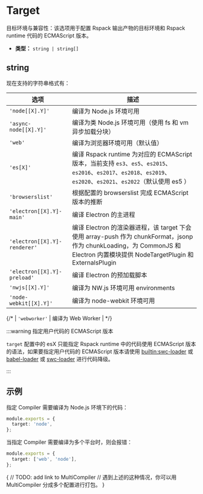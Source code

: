 # Target

目标环境与兼容性：该选项用于配置 Rspack 输出产物的目标环境和 Rspack runtime 代码的 ECMAScript 版本。

- **类型：** `string | string[]`

## string

现在支持的字符串格式有：

| 选项                         | 描述                                                                                                                                                                          |
| ---------------------------- | ----------------------------------------------------------------------------------------------------------------------------------------------------------------------------- |
| `'node[[X].Y]'`              | 编译为 Node.js 环境可用                                                                                                                                                       |
| `'async-node[[X].Y]'`        | 编译为类 Node.js 环境可用（使用 fs 和 vm 异步加载分块）                                                                                                                       |
| `'web'`                      | 编译为浏览器环境可用（默认值）                                                                                                                                                |
| `'es[X]'`                    | 编译 Rspack runtime 为对应的 ECMAScript 版本，当前支持 `es3`、`es5`、`es2015`、`es2016`、`es2017`、`es2018`、`es2019`、`es2020`、`es2021`、`es2022`（默认使用 es5 ）          |
| `'browserslist'`             | 根据配置的 browserslist 完成 ECMAScript 版本的推断                                                                                                                            |
| `'electron[[X].Y]-main'`     | 编译 Electron 的主进程                                                                                                                                                        |
| `'electron[[X].Y]-renderer'` | 编译 Electron 的渲染器进程，该 target 下会使用 array-push 作为 chunkFormat，jsonp 作为 chunkLoading，为 CommonJS 和 Electron 内置模块提供 NodeTargetPlugin 和 ExternalsPlugin |
| `'electron[[X].Y]-preload'`  | 编译 Electron 的预加载脚本                                                                                                                                                    |
| `'nwjs[[X].Y]'`              | 编译为 NW.js 环境可用 environments                                                                                                                                            |
| `'node-webkit[[X].Y]'`       | 编译为 node-webkit 环境可用                                                                                                                                                   |

{/* | `'webworker'`    | 编译为 Web Worker                                                                                                                                                     | */}

:::warning 指定用户代码的 ECMAScript 版本

`target` 配置中的 esX 只能指定 Rspack runtime 中的代码使用 ECMAScript 版本的语法，如果要指定用户代码的 ECMAScript 版本请使用 [builtin:swc-loader](/guide/features/builtin-swc-loader.html) 或 [babel-loader](https://www.npmjs.com/package/babel-loader) 或 [swc-loader](https://www.npmjs.com/package/swc-loader) 进行代码降级。

:::

## 示例

指定 Compiler 需要编译为 Node.js 环境下的代码：

```ts title="rspack.config.js"
module.exports = {
  target: 'node',
};
```

当指定 Compiler 需要编译为多个平台时，则会报错：

```ts title="rspack.config.js"
module.exports = {
  target: ['web', 'node'],
};
```

{
// TODO: add link to MultiCompiler
// 遇到上述的这种情况，你可以用 MultiCompiler 分成多个配置进行打包。
}
